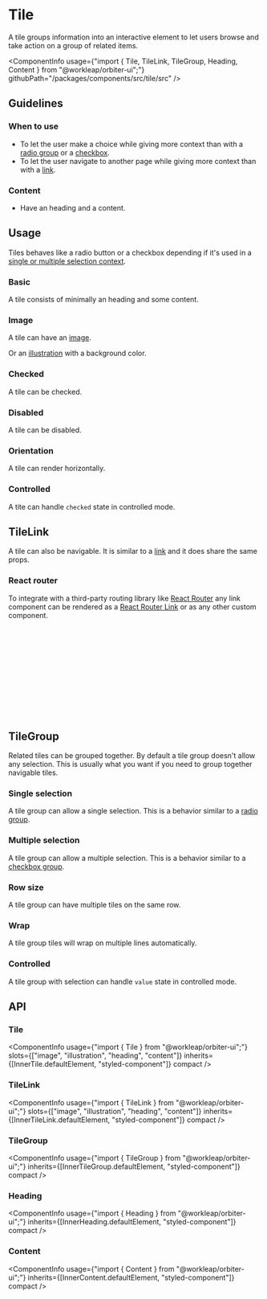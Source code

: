 

<Meta of={TileStories} />

# Tile

<Tagline>A tile groups information into an interactive element to let users browse and take action on a group of related items.</Tagline>

<ComponentInfo
    usage={"import { Tile, TileLink, TileGroup, Heading, Content } from \"@workleap/orbiter-ui\";"}
    githubPath="/packages/components/src/tile/src"
/>

## Guidelines

### When to use

- To let the user make a choice while giving more context than with a [radio group](?path=/docs/radio-group--default-story) or a [checkbox](?path=/docs/checkbox--default-story).
- To let the user navigate to another page while giving more context than with a [link](?path=/docs/link--default-story).

### Content

- Have an heading and a content.

## Usage

Tiles behaves like a radio button or a checkbox depending if it's used in a [single or multiple selection context](?path=/docs/tile--tile#tilegroup).

### Basic

A tile consists of minimally an heading and some content.

<Canvas of={TileStories.Default} />

### Image

A tile can have an [image](?path=/story/chromatic-image--default).

<Canvas of={TileStories.ImageStory} />

Or an [illustration](?path=/docs/illustration--horizontal) with a background color.

<Canvas of={TileStories.IllustrationStory} />

### Checked

A tile can be checked.

<Canvas of={TileStories.Checked} />

### Disabled

A tile can be disabled.

<Canvas of={TileStories.Disabled} />

### Orientation

A tile can render horizontally.

<Canvas of={TileStories.Orientation} />

### Controlled

A tite can handle `checked` state in controlled mode.

<Canvas of={TileStories.Controlled} />

## TileLink

A tile can also be navigable. It is similar to a [link](?path=/docs/link--default-story) and it does share the same props.

<Canvas of={TileStories.TileLinkStory} />

### React router

To integrate with a third-party routing library like [React Router](https://reactrouter.com) any link component can be rendered as a [React Router Link](https://reactrouter.com/en/main/components/link) or as any other custom component.

```jsx
import { Link } from "react-router-dom";

const RouterTileLink = as(TileLink, Link);

() => {
    return (
        <RouterTileLink to="/buy">
            <Heading>Buy a ticket</Heading>
            <Content>Purchase a ticket for any of our space travel adventure.</Content>
        </RouterTileLink>
    );
};

```

## TileGroup

Related tiles can be grouped together. By default a tile group doesn't allow any selection. This is usually what you want if you need to group together navigable tiles.

<Canvas of={TileStories.TileGroupNoSelection} />

### Single selection

A tile group can allow a single selection. This is a behavior similar to a [radio group](?path=/docs/radio-group--default-story).

<Canvas of={TileStories.TileGroupSingleSelection} />

### Multiple selection

A tile group can allow a multiple selection. This is a behavior similar to a [checkbox group](?path=/docs/checkbox--default-story#checkbox-group).

<Canvas of={TileStories.TileGroupMultipleSelection} />

### Row size

A tile group can have multiple tiles on the same row.

<Canvas of={TileStories.TileGroupRowSize} />

### Wrap

A tile group tiles will wrap on multiple lines automatically.

<Canvas of={TileStories.TileGroupWrap} />

### Controlled

A tile group with selection can handle `value` state in controlled mode.

<Canvas of={TileStories.TileGroupControlled} />

## API

### Tile

<ComponentInfo
    usage={"import { Tile } from \"@workleap/orbiter-ui\";"}
    slots={["image", "illustration", "heading", "content"]}
    inherits={[InnerTile.defaultElement, "styled-component"]}
    compact
/>

<ArgTypes of={InnerTile} sort="alpha" />

### TileLink

<ComponentInfo
    usage={"import { TileLink } from \"@workleap/orbiter-ui\";"}
    slots={["image", "illustration", "heading", "content"]}
    inherits={[InnerTileLink.defaultElement, "styled-component"]}
    compact
/>

<ArgTypes of={InnerTileLink} sort="alpha" />

### TileGroup

<ComponentInfo
    usage={"import { TileGroup } from \"@workleap/orbiter-ui\";"}
    inherits={[InnerTileGroup.defaultElement, "styled-component"]}
    compact
/>

<ArgTypes of={InnerTileGroup} sort="alpha" />

### Heading

<ComponentInfo
    usage={"import { Heading } from \"@workleap/orbiter-ui\";"}
    inherits={[InnerHeading.defaultElement, "styled-component"]}
    compact
/>

<ArgTypes of={InnerHeading} sort="alpha" />

### Content

<ComponentInfo
    usage={"import { Content } from \"@workleap/orbiter-ui\";"}
    inherits={[InnerContent.defaultElement, "styled-component"]}
    compact
/>

<ArgTypes of={InnerContent} sort="alpha" />
